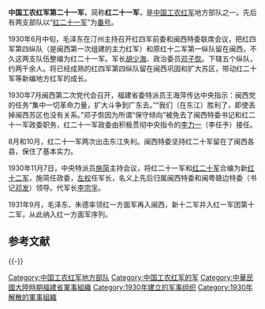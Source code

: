 {{unreferenced|time=2014-01-04T06:59:12+00:00}}
'''中国工农红军第二十一军'''，简称'''红二十一军'''，是[[中国工农红军|中国工农红军]]地方部队之一。先后有两支部队以“[[红二十一军|红二十一军]]”为[[番号|番号]]。

1930年6月中旬，毛泽东在汀州主持召开红四军前委和闽西特委联席会议，把红四军第四纵队（是闽西第一次组建的主力红军）和原红十二军第一纵队留在闽西，不久这两支队伍整编为红二十一军。军长[[胡少海|胡少海]]、政治委员[[邓子恢|邓子恢]]。下辖五个纵队，约两千余人。将已经成熟的红四军第四纵队留在闽西巩固和扩大苏区，带动红二十军等新编地方红军的成长。

1930年7月闽西第二次党代会召开，福建省委特派员王海萍传达中央指示：闽西党的任务“集中一切革命力量，扩大斗争到广东去。”“我们（在东江）胜利了，即使丢掉闽西苏区也没有关系。”邓子恢因为所谓“保守倾向”被免去了闽西特委书记和红二十一军政委职务，红二十一军政委由积极贯彻中央指令的[[李力一|李力一]]（李任予）接任。

8月和10月，红二十一军两次出击东江失利。闽西特委坚持红二十军留在了闽西各县，保住了基本实力。

1930年11月7日，中央特派员[[施简|施简]]主持会议，将红二十一军和[[红二十军|红二十军]]合编为新[[红十二军|红十二军]]，施简任政委，[[左权|左权]]任军长，名义上先后归属闽西特委和闽粤赣边特委（书记[[邓发|邓发]]）领导。代军长[[李宗孚|李宗孚]]。

1931年9月，毛泽东、朱德率领红一方面军再入闽西，新十二军并入红一军团第十二军，从此纳入红一方面军序列。

== 参考文献 ==
{{Reflist}}

{{-}}
{{中國工農紅軍}}

[[Category:中国工农红军地方部队|Category:中国工农红军地方部队]]
[[Category:中国工农红军的军|Category:中国工农红军的军]]
[[Category:中華民國大陸時期福建省軍事組織|Category:中華民國大陸時期福建省軍事組織]]
[[Category:1930年建立的军事组织|Category:1930年建立的军事组织]]
[[Category:1930年解散的軍事組織|Category:1930年解散的軍事組織]]